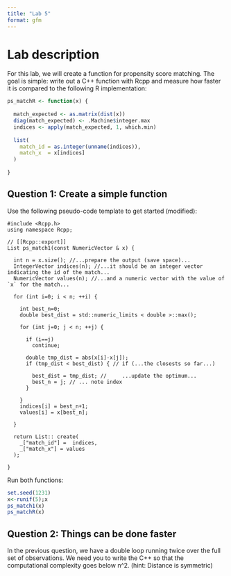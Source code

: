 ```yaml
---
title: "Lab 5"
format: gfm
---
```


# Lab description
For this lab, we will create a function for propensity score matching. The goal is simple: write out a C++ function with Rcpp and measure how faster it is compared to the following R implementation:

```r
ps_matchR <- function(x) {
  
  match_expected <- as.matrix(dist(x))
  diag(match_expected) <- .Machine$integer.max
  indices <- apply(match_expected, 1, which.min)
  
  list(
    match_id = as.integer(unname(indices)),
    match_x  = x[indices]
  )
  
}
```

## Question 1: Create a simple function
Use the following pseudo-code template to get started (modified):

```Rcpp
#include <Rcpp.h>
using namespace Rcpp;

// [[Rcpp::export]]
List ps_match1(const NumericVector & x) {
  
  int n = x.size(); //...prepare the output (save space)...
  IntegerVector indices(n); //...it should be an integer vector indicating the id of the match...
  NumericVector values(n); //...and a numeric vector with the value of `x` for the match...
  
  for (int i=0; i < n; ++i) {
    
    int best_n=0;
    double best_dist = std::numeric_limits < double >::max();

    for (int j=0; j < n; ++j) {
      
      if (i==j)
        continue;
     
      double tmp_dist = abs(x[i]-x[j]);
      if (tmp_dist < best_dist) { // if (...the closests so far...)
        
        best_dist = tmp_dist; //     ...update the optimum...
        best_n = j; // ... note index
      }
      
    }
    indices[i] = best_n+1;
    values[i] = x[best_n];

  }
  
  return List:: create(
    _["match_id"] =  indices,
    _["match_x"] = values
  );
  
}
```

Run both functions:
```r
set.seed(1231)
x<-runif(5);x
ps_match1(x)
ps_matchR(x)
```

## Question 2: Things can be done faster
In the previous question, we have a double loop running twice over the full set of observations. We need you to write the C++ so that the computational complexity goes below n^2. (hint: Distance is symmetric)